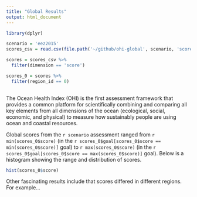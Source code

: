 ```yaml
---
title: "Global Results"
output: html_document
---
```


```r

library(dplyr)

scenario = 'eez2015'
scores_csv = read.csv(file.path('~/github/ohi-global', scenario, 'scores.csv'))

scores = scores_csv %>% 
  filter(dimension == 'score')

scores_0 = scores %>%
  filter(region_id == 0)
  
```

The Ocean Health Index (OHI) is the first assessment framework that provides a common platform for scientifically combining and comparing all key elements from all dimensions of the ocean (ecological, social, economic, and physical) to measure how sustainably people are using ocean and coastal resources.

Global scores from the `r scenario` assessment ranged from `r min(scores_0$score)` (in the `r scores_0$goal[scores_0$score == min(scores_0$score)]` goal) to `r max(scores_0$score)`  (in the `r scores_0$goal[scores_0$score == max(scores_0$score)]` goal). Below is a histogram showing the range and distribution of scores. 

```r

hist(scores_0$score)

```

Other fascinating results include that scores differed in different regions. For example...
